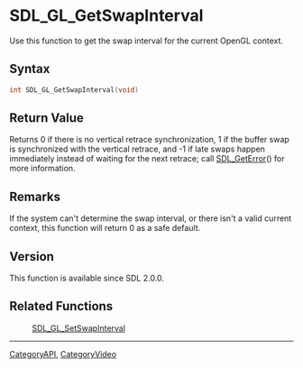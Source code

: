 
= SDL_GL_GetSwapInterval =
Use this function to get the swap interval for the current OpenGL context.


== Syntax ==
<syntaxhighlight lang='c++'>
int SDL_GL_GetSwapInterval(void)
</syntaxhighlight>

== Return Value ==
Returns 0 if there is no vertical retrace synchronization, 1 if the buffer swap is synchronized with the vertical retrace, and -1 if late swaps happen immediately instead of waiting for the next retrace; call [[SDL_GetError]]() for more information.

== Remarks ==
If the system can't determine the swap interval, or there isn't a valid current context, this function will return 0 as a safe default.

== Version ==
This function is available since SDL 2.0.0.

== Related Functions ==
:[[SDL_GL_SetSwapInterval]]

----
[[CategoryAPI]], [[CategoryVideo]]
